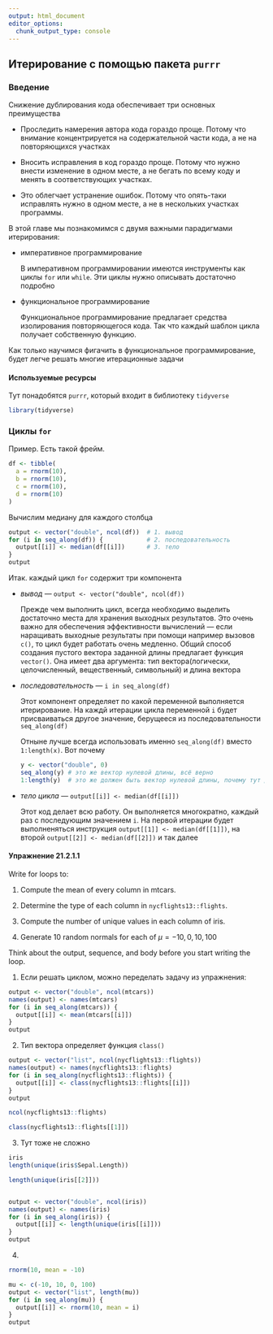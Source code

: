 ```yaml
---
output: html_document
editor_options: 
  chunk_output_type: console
---
```


## Итерирование с помощью пакета `purrr`

### Введение

Снижение дублирования кода обеспечивает три основных преимущества

* Проследить намерения автора кода гораздо проще. Потому что внимание концентрируется на содержательной части кода, а не на повторяющихся участках

* Вносить исправления в код гораздо проще. Потому что нужно внести изменение в одном месте, а не бегать по всему коду и менять в соответствующих участках.

* Это облегчает устранение ошибок. Потому что опять-таки исправлять нужно в одном месте, а не в нескольких участках программы.

В этой главе мы познакомимся с двумя важными парадигмами итерирования:

* императивное программирование
  
  В императивном программировании имеются инструменты как циклы `for` или `while`. Эти циклы нужно описывать достаточно подробно

* функциональное программирование
  
  Функциональное программирование предлагает средства изолирования повторяющегося кода. Так что каждый шаблон цикла получает собственную функцию.

Как только научимся фигачить в функциональное программирование, будет легче решать многие итерационные задачи  

#### Используемые ресурсы

Тут понадобятся `purrr`, который входит в библиотеку `tidyverse`

```r
library(tidyverse)
```


### Циклы `for`

Пример. Есть такой фрейм.

```r
df <- tibble(
  a = rnorm(10),
  b = rnorm(10),
  c = rnorm(10),
  d = rnorm(10)
)
```

Вычислим медиану для каждого столбца

```r
output <- vector("double", ncol(df))  # 1. вывод
for (i in seq_along(df)) {            # 2. последовательность
  output[[i]] <- median(df[[i]])      # 3. тело
}
output
```

Итак. каждый цикл `for` содержит три компонента

* *вывод* --- `output <- vector("double", ncol(df))`
  
  Прежде чем выполнить цикл, всегда необходимо выделить достаточно места для хранения выходных результатов. 
  Это очень важно для обеспечения эффективности вычислений --- если наращивать выходные результаты при помощи например вызовов `с()`, то цикл будет работать очень медленно.
  Общий способ создания пустого вектора заданной длины предлагает функция `vector()`. Она имеет два аргумента: тип вектора(логически, целочисленный, вещественный, символьный) и длина вектора

* *последовательность* --- `i in seq_along(df)`
  
  Этот компонент определяет по какой переменной выполняется итерирование.
  На каждй итерации цикла переменной `i` будет присваиваться другое значение, берущееся из последовательности `seq_along(df)`
  
  Отныне лучше всегда использовать именно `seq_along(df)` вместо `1:length(x)`. Вот почему
```r
y <- vector("double", 0)
seq_along(y) # это же вектор нулевой длины, всё верно
1:length(y)  # это же должен быть вектор нулевой длины, почему тут два числа???
```

* *тело цикла* --- `output[[i]] <- median(df[[i]])`
  
  Этот код делает всю работу. Он выполняется многократно,  каждый раз с последующим значением `i`. 
  На первой итерации будет выполненяться инструкция `output[[1]] <- median(df[[1]])`, на второй `output[[2]] <- median(df[[2]])` и так далее
  
#### Упражнение 21.2.1.1

<div class="question">
Write for loops to:

1. Compute the mean of every column in mtcars.

2. Determine the type of each column in `nycflights13::flights`.

3. Compute the number of unique values in each column of iris.

4. Generate 10 random normals for each of  $\mu = -10, 0, 10, 100$

Think about the output, sequence, and body before you start writing the loop.
</div>
  
  
1. Если решать циклом, можно переделать задачу из упражнения:

```r
output <- vector("double", ncol(mtcars))
names(output) <- names(mtcars)
for (i in seq_along(mtcars)) {
  output[[i]] <- mean(mtcars[[i]])
}
output
```

2. Тип вектора определяет функция `class()`

```r
output <- vector("list", ncol(nycflights13::flights))
names(output) <- names(nycflights13::flights)
for (i in seq_along(nycflights13::flights)) {
  output[[i]] <- class(nycflights13::flights[[i]])
}
output

ncol(nycflights13::flights)

class(nycflights13::flights[[1]])
```

3. Тут тоже не сложно

```r
iris
length(unique(iris$Sepal.Length))

length(unique(iris[[2]]))


output <- vector("double", ncol(iris))
names(output) <- names(iris)
for (i in seq_along(iris)) {
  output[[i]] <- length(unique(iris[[i]]))
}
output
```

4. 

```r
rnorm(10, mean = -10)

mu <- c(-10, 10, 0, 100)
output <- vector("list", length(mu))
for (i in seq_along(mu)) {
  output[[i]] <- rnorm(10, mean = i)
}
output
```

